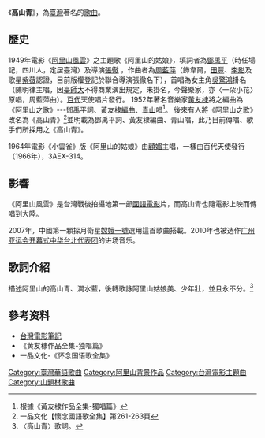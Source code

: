 《'''高山青'''》，為[[臺灣|臺灣]]著名的[[歌曲|歌曲]]。

== 歷史 ==
1949年電影《[[阿里山風雲|阿里山風雲]]》之主題歌《阿里山的姑娘》，填詞者為[[鄧禹平|鄧禹平]]（時任場記，四川人，定居臺灣）及導演[[張徹|張徹]] ，作曲者為[[周藍萍|周藍萍]]（飾韋爾，[[田豐_(演員)|田豐]]、[[李影_(中華民國演員)|李影]]及歌星[[紫薇_(歌手)|紫薇]]認證，目前版權登記於聯合導演張徹名下），首唱為女主角[[吳驚鴻|吳驚鴻]]掛名（陳明律主唱，因[[臺師大|臺師大]]不得商業演出規定，未掛名，今聲樂家，亦〈一朵小花〉原唱，周藍萍曲）。[[百代唱片|百代]]天使唱片發行。
1952年著名音樂家[[黃友棣|黃友棣]]將之編曲為《阿里山之歌》---鄧禹平詞、黃友棣[[編曲|編曲]]、[[青山_(歌手)|青山]]唱<ref>根據《黃友棣作品全集-獨唱篇》</ref>。
後來有人將《阿里山之歌》改名為《高山青》<ref>一品文化【懷念國語歌全集】第261-263頁</ref>並明載為鄧禹平詞、黃友棣編曲、青山唱，此乃目前傳唱、歌手們所採用之《高山青》。

1964年電影《小雲雀》版《阿里山的姑娘》由[[顧媚|顧媚]]主唱，一樣由百代天使發行（1966年），3AEX-314。

== 影響 ==
《阿里山風雲》是台灣戰後拍攝地第一部[[國語電影|國語電影]]片，而高山青也隨電影上映而傳唱到大陸。{{FACT|1949年[[兩岸分治|兩岸分治]]之後，高山青是少數在大陸流傳和台灣相關的歌曲，而兩岸的[[音樂|音樂]]課本皆曾收錄此曲，更是少數兩岸都能傳唱的歌曲。而[[阿里山國家風景區|阿里山]]也成為許多大陸人對台灣認知的代表景點之一。}}

2007年，中國第一顆探月衛星[[嫦娥一號|嫦娥一號]]選用這首歌曲搭載。2010年也被选作[[广州亚运会开幕式|广州亚运会开幕式]][[2010年亞洲運動會中華台北代表團|中华台北代表团]]的进场音乐。

== 歌詞介紹 ==
<!-- 為防違反著作權，因為填詞者沒於1985，故刪掉歌詞，改用介紹 -->

描述阿里山的高山青、澗水藍，後轉歌詠阿里山姑娘美、少年壯，並且永不分。<ref>〈高山青〉歌詞。</ref>

== 參考资料 ==
*[https://web.archive.org/web/20061119220636/http://movie.cca.gov.tw/ 台灣電影筆記]
*《黄友棣作品全集-独唱篇》
*一品文化-《怀念国语歌全集》

[[Category:臺灣華語歌曲|Category:臺灣華語歌曲]]
[[Category:阿里山背景作品|Category:阿里山背景作品]]
[[Category:台灣電影主題曲|Category:台灣電影主題曲]]
[[Category:山題材歌曲|Category:山題材歌曲]]